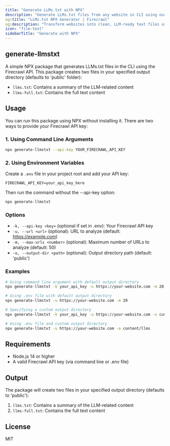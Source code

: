 ```yaml
---
title: "Generate LLMs.txt with NPX"
description: "Generate LLMs.txt files from any website in CLI using our NPX package"
og:title: "LLMs.txt NPX Generator | Firecrawl"
og:description: "Transform websites into clean, LLM-ready text files using NPX in the CLI"
icon: "file-text"
sidebarTitle: "Generate with NPX"
---
```


## generate-llmstxt

A simple NPX package that generates LLMs.txt files in the CLI using the Firecrawl API. This package creates two files in your specified output directory (defaults to 'public' folder):
- `llms.txt`: Contains a summary of the LLM-related content
- `llms-full.txt`: Contains the full text content

## Usage

You can run this package using NPX without installing it. There are two ways to provide your Firecrawl API key:

### 1. Using Command Line Arguments

```bash
npx generate-llmstxt --api-key YOUR_FIRECRAWL_API_KEY
```

### 2. Using Environment Variables

Create a `.env` file in your project root and add your API key:

```env
FIRECRAWL_API_KEY=your_api_key_here
```

Then run the command without the --api-key option:

```bash
npx generate-llmstxt
```

### Options

- `-k, --api-key <key>` (optional if set in .env): Your Firecrawl API key
- `-u, --url <url>` (optional): URL to analyze (default: https://example.com)
- `-m, --max-urls <number>` (optional): Maximum number of URLs to analyze (default: 50)
- `-o, --output-dir <path>` (optional): Output directory path (default: 'public')

### Examples

```bash
# Using command line argument with default output directory
npx generate-llmstxt -k your_api_key -u https://your-website.com -m 20

# Using .env file with default output directory
npx generate-llmstxt -u https://your-website.com -m 20

# Specifying a custom output directory
npx generate-llmstxt -k your_api_key -u https://your-website.com -o custom/path/to/output

# Using .env file and custom output directory
npx generate-llmstxt -u https://your-website.com -o content/llms
```

## Requirements

- Node.js 14 or higher
- A valid Firecrawl API key (via command line or .env file)

## Output

The package will create two files in your specified output directory (defaults to 'public'):

1. `llms.txt`: Contains a summary of the LLM-related content
2. `llms-full.txt`: Contains the full text content

## License

MIT 